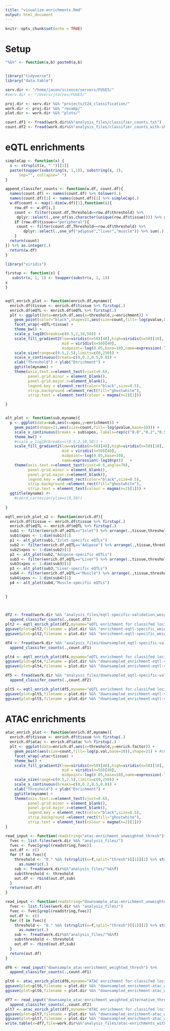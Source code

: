 ```yaml
---
title: "visualize-enrichments.Rmd"
output: html_document
---
```


```r
knitr::opts_chunk$set(echo = TRUE)
```


# Setup 

```r

"%&%" <- function(a,b) paste0(a,b)


library("tidyverse")
library("data.table")

serv.dir <- "/home/jason/science/servers/FUSE5/"
#serv.dir <- "/Users/jtorres/FUSE5/"

proj.dir <- serv.dir %&% "projects/t2d_classification/"
work.dir <- proj.dir %&% "revamp/"
plot.dir <- work.dir %&% "plots/"

count.df1 <- fread(work.dir%&%"analysis_files/classifier_counts.txt")
count.df2 <- fread(work.dir%&%"analysis_files/classifier_counts_with-shared.txt")

```



# eQTL enrichments 

```r

simpleCap <- function(x) {
  s <- strsplit(x, " ")[[1]]
  paste(toupper(substring(s, 1,1)), substring(s, 2),
      sep="", collapse=" ")
}

append_classifer_counts <- function(w.df, count.df){
  names(count.df) <- names(count.df) %>% tolower(.)  
  names(count.df)[1] <- names(count.df)[1] %>% simpleCap(.)
  w.df$count <- map(1:dim(w.df)[1],function(i){
    row.df <- w.df[i,]
    count <- filter(count.df,Threshold==row.df$threshold) %>% 
     dplyr::select(.,one_of(as.character(unique(row.df$tissue)))) %>% as.integer(.)
    if (row.df$tissue=="peripheral"){
     count <- filter(count.df,Threshold==row.df$threshold) %>% 
        dplyr::select(.,one_of("adipose","liver","muscle")) %>% sum(.)  
    }
  return(count)
}) %>% as.integer(.)  
  return(w.df)
}

```



```r

library("viridis")

firstup <- function(x) {
   substr(x, 1, 1) <- toupper(substr(x, 1, 1))
x
}


eqtl_enrich_plot <- function(enrich.df,myname){
  enrich.df$tissue <- enrich.df$tissue %>% firstup(.)
  enrich.df$eQTL <- enrich.df$eQTL %>% firstup(.)
  plt <- ggplot(data=enrich.df,aes(x=threshold,y=enrichment)) + 
    geom_point(color="black",shape=21,aes(size=count,fill=-log(pvalue,base=10))) + 
    facet_wrap(~eQTL+tissue) + 
    theme_bw() + 
    scale_y_log10(breaks=c(0.5,2,10,50)) +
    scale_fill_gradient2(low=viridis(n=50)[48],high=viridis(n=50)[10],
                         mid = viridis(n=50)[40],
                         midpoint=-log(0.05,base=10),name=expression(-log10(p))) + 
    scale_size(range=c(0.5,2.5),limits=c(0,250)) + 
    scale_x_continuous(breaks=c(0,0.2,0.5,0.8)) + 
    xlab("Threshold") + ylab("Enrichment") + 
    ggtitle(myname) +
    theme(axis.text.x=element_text(vjust=0.6),
          panel.grid.minor = element_blank(),
          panel.grid.major.x=element_blank(),
          legend.key = element_rect(color="black",size=0.5),
          strip.background =element_rect(fill="ghostwhite"),
          strip.text = element_text(colour = magma(n=2)[1]))

}


alt_plot <- function(sub,myname){
  p <- ggplot(data=sub,aes(x=xpos,y=enrichment)) +
    geom_point(shape=21,aes(size=count,fill=-log(pvalue,base=10))) + 
    scale_x_continuous(breaks = sub$xpos, labels=rep(c("0.0","0.2","0.5","0.8"),4)) + 
    theme_bw() + 
    #scale_y_log10(breaks=c(0.5,2,10,50)) +
    scale_fill_gradient2(low=viridis(n=50)[48],high=viridis(n=50)[10],
                         mid = viridis(n=50)[40],
                         midpoint=-log(0.05,base=10),
                         name=expression(-log10(p)))   +  
    theme(axis.text.x=element_text(vjust=0.6,angle=70),
          panel.grid.minor = element_blank(),
          panel.grid.major.x=element_blank(),
          legend.key = element_rect(color="black",size=0.5),
          strip.background =element_rect(fill="ghostwhite"),
          strip.text = element_text(colour = magma(n=2)[1])) +
  ggtitle(myname) #+ 
    #coord_cartesian(ylim=c(0,50))
  
}

eqtl_enrich_plot_v2 <- function(enrich.df){
  enrich.df$tissue <- enrich.df$tissue %>% firstup(.)
  enrich.df$eQTL <- enrich.df$eQTL %>% firstup(.)
  sub1 <- filter(enrich.df,eQTL=="Islet") %>% arrange(.,tissue,threshold)
  sub1$xpos <- 1:dim(sub1)[1]
  p1 <- alt_plot(sub1,"Islet-specific eQTLs")
  sub2 <- filter(enrich.df,eQTL=="Adipose") %>% arrange(.,tissue,threshold)
  sub2$xpos <- 1:dim(sub2)[1]
  p2 <- alt_plot(sub2,"Adipose-specific eQTLs")    
  sub3 <- filter(enrich.df,eQTL=="Liver") %>% arrange(.,tissue,threshold)
  sub3$xpos <- 1:dim(sub3)[1]
  p3 <- alt_plot(sub3,"Liver-specific eQTLs")  
  sub4 <- filter(enrich.df,eQTL=="Muscle") %>% arrange(.,tissue,threshold)
  sub4$xpos <- 1:dim(sub4)[1]
  p4 <- alt_plot(sub4,"Muscle-specific eQTLs")  
  

}

 
```





```r

df2 <- fread(work.dir %&% "analysis_files/eqtl-specific-validation_weighted.txt") %>% 
  append_classifer_counts(.,count.df1)
plt2 <- eqtl_enrich_plot(df2,myname="eQTL enrichment for classifed loci (weighted)")
ggsave(plot=plt2,filename = plot.dir %&% "enrichment-eqtl-specific_weighted.png",width=8,height=6)
ggsave(plot=plt2,filename = plot.dir %&% "enrichment-eqtl-specific_weighted.pdf",width=8,height=6)

```


```r

df4 <- fread(work.dir %&% "analysis_files/downsampled_eqtl-specific-validation_weighted.txt") %>% 
  append_classifer_counts(.,count.df1)

plt4 <- eqtl_enrich_plot(df4,myname="eQTL enrichment for classifed loci (weighted, downsampled)")
ggsave(plot=plt4,filename = plot.dir %&% "downsampled_enrichment-eqtl-specific_weighted.png",width=8,height=6)
ggsave(plot=plt4,filename = plot.dir %&% "downsampled_enrichment-eqtl-specific_weighted.pdf",width=8,height=6)

```


```r

df5 <- fread(work.dir %&% "analysis_files/downsampled_eqtl-specific-validation_weighted-seed2_with-shared.txt") %>% 
  append_classifer_counts(.,count.df2)

plt5 <- eqtl_enrich_plot(df5,myname="eQTL enrichment for classifed loci (weighted, downsampled)")
ggsave(plot=plt5,filename = plot.dir %&% "downsampled_enrichment-eqtl-specific_weighted_with-shared.png",width=8,height=6)
ggsave(plot=plt5,filename = plot.dir %&% "downsampled_enrichment-eqtl-specific_weighted_with-shared.pdf",width=8,height=6)

```



# ATAC enrichments 


```r

atac_enrich_plot <- function(enrich.df,myname){
  enrich.df$tissue <- enrich.df$tissue %>% firstup(.)
  enrich.df$atac <- enrich.df$atac %>% firstup(.)
  plt <- ggplot(data=enrich.df,aes(x=threshold,y=enrich.factor)) + 
    geom_point(aes(size=count,fill=-log(p.val,base=10)),shape=21) + #shape=as.factor(threshold))) + 
    facet_wrap(~atac+tissue) + 
    theme_bw() + 
    scale_fill_gradient2(low=viridis(n=50)[48],high=viridis(n=50)[10],
                         mid = viridis(n=50)[40],
                         midpoint=-log(0.05,base=10),name=expression(-log10(p))) + 
    scale_size(range=c(0.5,2.5),limits=c(0,250)) + 
    scale_x_continuous(breaks=c(0,0.2,0.5,0.8)) + 
    xlab("Threshold") + ylab("Enrichment") + 
    ggtitle(myname) +
    theme(axis.text.x=element_text(vjust=0.6),
          panel.grid.minor = element_blank(),
          panel.grid.major.x=element_blank(),
          legend.key = element_rect(color="black",size=0.5),
          strip.background =element_rect(fill="ghostwhite"),
          strip.text = element_text(colour = magma(n=2)[1]))
}

```


```r

read_input <- function(readstring="atac-enrichment_unweighted_thresh"){
  fvec <- list.files(work.dir %&% "analysis_files/")
  fvec <- fvec[grepl(readstring,fvec)]
  out.df <- c()
  for (f in fvec){
    threshold <- "0." %&% (strsplit(x=f,split="thresh")[[1]][2] %>% strsplit(.,".",fixed=TRUE))[[1]][1] %>% 
      as.numeric(.)
    sub <- fread(work.dir%&%"analysis_files/"%&%f)
    sub$threshold <- threshold
    out.df <- rbind(out.df,sub)
  }
  return(out.df)
}


```


```r

read_input <- function(readstring="downsample_atac-enrichment_unweighted_thresh"){
  fvec <- list.files(work.dir %&% "analysis_files/")
  fvec <- fvec[grepl(readstring,fvec)]
  out.df <- c()
  for (f in fvec){
    threshold <- "0." %&% (strsplit(x=f,split="thresh")[[1]][2] %>% strsplit(.,".",fixed=TRUE))[[1]][1] %>% 
      as.numeric(.)
    sub <- fread(work.dir%&%"analysis_files/"%&%f)
    sub$threshold <- threshold
    out.df <- rbind(out.df,sub)
  }
  return(out.df)
}

df6 <- read_input("downsample_atac-enrichment_weighted_thresh") %>% 
  append_classifer_counts(.,count.df1)

plt6 <- atac_enrich_plot(df6,myname="ATAC enrichment for classifed loci (weighted, downsampled)")
ggsave(plot=plt6,filename = plot.dir %&% "downsampled_enrichment-atac_weighted.png",width=9,height=6.5)
ggsave(plot=plt6,filename = plot.dir %&% "downsampled_enrichment-atac_weighted.pdf",width=9,height=6.5)


```


```r

df7 <- read_input("downsample_atac-enrichment_weighted_alternative_thresh") %>% 
  append_classifer_counts(.,count.df2)
plt7 <- atac_enrich_plot(df7,myname="ATAC enrichment for classifed loci (weighted, downsampled)")
ggsave(plot=plt7,filename = plot.dir %&% "downsampled_enrichment-atac_weighted_with-shared.png",width=9,height=6.5)
ggsave(plot=plt7,filename = plot.dir %&% "downsampled_enrichment-atac_weighted_with-shared.pdf",width=9,height=6.5)
write.table(x=df7,file=work.dir%&%"analysis_files/atac-enrichments_with-shared.txt",sep="\t",quote=F,row.names=F)

```

